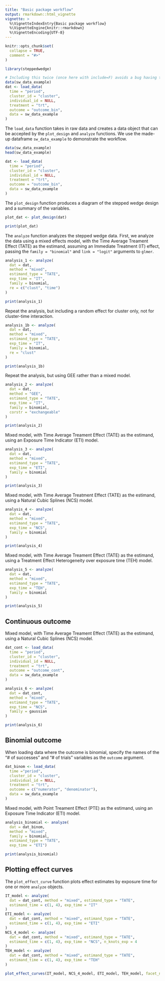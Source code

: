 ```yaml
---
title: "Basic package workflow"
output: rmarkdown::html_vignette
vignette: >
  %\VignetteIndexEntry{Basic package workflow}
  %\VignetteEngine{knitr::rmarkdown}
  %\VignetteEncoding{UTF-8}
---
```


```r
knitr::opts_chunk$set(
  collapse = TRUE,
  comment = "#>"
)
```

```r
library(steppedwedge)
```

```r
# Including this twice (once here with include=F) avoids a bug having to do with dplyr and pkgdown
data(sw_data_example)
dat <- load_data(
  time = "period",
  cluster_id = "cluster",
  individual_id = NULL,
  treatment = "trt",
  outcome = "outcome_bin",
  data = sw_data_example
)
```

The `load_data` function takes in raw data and creates a data object that can be accepted by the `plot_design` and `analyze` functions. We use the made-up dataframe `sw_data_example` to demonstrate the workflow.

```r
data(sw_data_example)
head(sw_data_example)

dat <- load_data(
  time = "period",
  cluster_id = "cluster",
  individual_id = NULL,
  treatment = "trt",
  outcome = "outcome_bin",
  data = sw_data_example
)
```


The `plot_design` function produces a diagram of the stepped wedge design and a summary of the variables.

```r
plot_dat <- plot_design(dat)

print(plot_dat)
```


The `analyze` function analyzes the stepped wedge data. First, we analyze the data using a mixed effects model, with the Time Average Treament Effect (TATE) as the estimand, assuming an Immediate Treatment (IT) effect, passing the `family = "binomial"` and `link = "logit"` arguments to `glmer`. 

```r
analysis_1 <- analyze(
  dat = dat,
  method = "mixed",
  estimand_type = "TATE", 
  exp_time = "IT",
  family = binomial,
  re = c("clust", "time")
)

print(analysis_1)
```

Repeat the analysis, but including a random effect for cluster only, not for cluster-time interaction.

```r
analysis_1b <- analyze(
  dat = dat,
  method = "mixed",
  estimand_type = "TATE", 
  exp_time = "IT",
  family = binomial,
  re = "clust"
)

print(analysis_1b)
```


Repeat the analysis, but using GEE rather than a mixed model.

```r
analysis_2 <- analyze(
  dat = dat,
  method = "GEE",
  estimand_type = "TATE", 
  exp_time = "IT",
  family = binomial,
  corstr = "exchangeable"
)

print(analysis_2)
```


Mixed model, with Time Average Treament Effect (TATE) as the estimand, using an Exposure Time Indicator (ETI) model.

```r
analysis_3 <- analyze(
  dat = dat,
  method = "mixed",
  estimand_type = "TATE", 
  exp_time = "ETI",
  family = binomial
)

print(analysis_3)
```


Mixed model, with Time Average Treatment Effect (TATE) as the estimand, using a Natural Cubic Splines (NCS) model.

```r
analysis_4 <- analyze(
  dat = dat,
  method = "mixed",
  estimand_type = "TATE", 
  exp_time = "NCS",
  family = binomial
)

print(analysis_4)
```


Mixed model, with Time Average Treament Effect (TATE) as the estimand, using a Treatment Effect Heterogeneity over exposure time (TEH) model.

```r
analysis_5 <- analyze(
  dat = dat,
  method = "mixed",
  estimand_type = "TATE", 
  exp_time = "TEH",
  family = binomial
)

print(analysis_5)
```

## Continuous outcome

Mixed model, with Time Average Treament Effect (TATE) as the estimand, using a Natural Cubic Splines (NCS) model.

```r

dat_cont <- load_data(
  time = "period",
  cluster_id = "cluster",
  individual_id = NULL,
  treatment = "trt",
  outcome = "outcome_cont",
  data = sw_data_example
)

analysis_6 <- analyze(
  dat = dat_cont,
  method = "mixed",
  estimand_type = "TATE", 
  exp_time = "NCS",
  family = gaussian
)

print(analysis_6)
```

## Binomial outcome

When loading data where the outcome is binomial, specify the names of the "# of successes" and "# of trials" variables as the `outcome` argument.

```r

dat_binom <- load_data(
  time ="period",
  cluster_id = "cluster",
  individual_id = NULL,
  treatment = "trt",
  outcome = c("numerator", "denominator"),
  data = sw_data_example
)

```


Mixed model, with Point Treament Effect (PTE) as the estimand, using an Exposure Time Indicator (ETI) model.

```r

analysis_binomial <- analyze(
  dat = dat_binom,
  method = "mixed",
  family = binomial,
  estimand_type = "TATE", 
  exp_time = "ETI")

print(analysis_binomial)

```


## Plotting effect curves

The `plot_effect_curve` function plots effect estimates by exposure time for one or more `analyze` objects. 

```r

IT_model <- analyze(
  dat = dat_cont, method = "mixed", estimand_type = "TATE",
  estimand_time = c(1, 4), exp_time = "IT"
)
ETI_model <- analyze(
  dat = dat_cont, method = "mixed", estimand_type = "TATE", 
  estimand_time = c(1, 4), exp_time = "ETI"
)
NCS_4_model <- analyze(
  dat = dat_cont, method = "mixed", estimand_type = "TATE",
  estimand_time = c(1, 4), exp_time = "NCS", n_knots_exp = 4
)
TEH_model <- analyze(
  dat = dat_cont, method = "mixed", estimand_type = "TATE",
  estimand_time = c(1, 4), exp_time = "TEH"
)

plot_effect_curves(IT_model, NCS_4_model, ETI_model, TEH_model, facet_nrow = 1)


```
